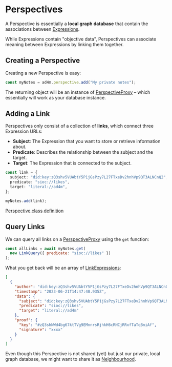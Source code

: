 
# Perspectives

A Perspective is essentially a **local graph database** that
contain the associations between [Expressions](/expressions).

While Expressions contain "objective data", Perspectives can associate meaning between Expressions
by linking them together.

## Creating a Perspective

Creating a new Perspective is easy:

```ts
const myNotes = ad4m.perspective.add("My private notes");
```

The returning object will be an instance of [PerspectiveProxy](/jsdoc/classes/PerspectiveProxy/)
– which essentially will work as your database instance.

## Adding a Link

Perspectives only consist of a collection of **links**, which connect
three Expression URLs:

- **Subject**: The Expression that you want to store or retrieve information about.
- **Predicate**: Describes the relationship between the subject and the target.
- **Target**: The Expression that is connected to the subject.

```ts
const link = {
  subject: "did:key:zQ3shv5VUAbtY5P1jGsPzy7L27FTxeDv2hnhVp9QT3ALNCnQ2",
  predicate: "sioc://likes",
  target: "literal://ad4m",
};

myNotes.add(link);
```

[Perspective class definition](/jsdoc/classes/Agent)

## Query Links

We can query all links on a [PerspectiveProxy](/jsdoc/classes/PerspectiveProxy/) using the `get` function:

```js
const allLinks = await myNotes.get(
  new LinkQuery({ predicate: "sioc://likes" })
);
```

What you get back will be an array of [LinkExpressions](/jsdoc/classes/LinkExpression/):

```json
[
  {
    "author": "did:key:zQ3shv5VUAbtY5P1jGsPzy7L27FTxeDv2hnhVp9QT3ALNCnQ2",
    "timestamp": "2023-06-21T14:47:48.935Z",
    "data": {
      "subject": "did:key:zQ3shv5VUAbtY5P1jGsPzy7L27FTxeDv2hnhVp9QT3ALNCnQ2",
      "predicate": "sioc://likes",
      "target": "literal://ad4m"
    },
    "proof": {
      "key": "#zQ3shNWd4bg67ktTVg9EMnnrsRjhkH6cRNCjRRxfTaTqBniAf",
      "signature": "xxxx"
    }
  }
]
```

Even though this Perspective is not shared (yet) but just our private, local
graph database, we might want to share it as [Neighbourhood](/neighbourhoods).
